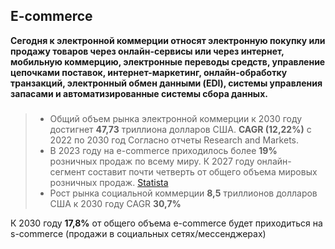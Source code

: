 
## E-commerce

**Сегодня к электронной коммерции относят электронную покупку или продажу товаров через онлайн-сервисы или через интернет, мобильную коммерцию, электронные переводы средств, управление цепочками поставок, интернет-маркетинг, онлайн-обработку транзакций, электронный обмен данными (EDI), системы управления запасами и автоматизированные системы сбора данных.**

### 
> - Общий объем рынка электронной коммерции к 2030 году достигнет **47,73** триллиона долларов США. **CAGR (12,22%)** с 2022 по 2030 год
Согласно отчеты Research and Markets.
> - В 2023 году на e-commerce приходилось более **19%** розничных продаж по всему миру. К 2027 году онлайн-сегмент составит почти четверть от общего объема мировых розничных продаж.
> [Statista](https://www.statista.com/statistics/534123/e-commerce-share-of-retail-sales-worldwide/)
> - Рост рынка социальной коммерции **8,5** триллионов долларов США к 2030 году CAGR **30,7%** 

<Callout type="info">К 2030 году **17,8%** от общего объема e-commerce будет приходиться на s-commerce (продажи в социальных сетях/мессенджерах)</Callout>
